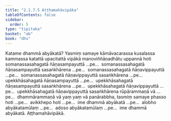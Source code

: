 ```yaml
---
title: "2.1.7.5 Aṭṭhamahāvipāka"
tableOfContents: false
sidebar:
  order: 5
type: "tipitaka"
basket: "ab"
book: "dhs"
---
```



<DynamicBreadcrumb />

<Division number="498" book="dhs" bookNo="29" page="116">

<Paragraph number="981" book="dhs">
Katame dhammā abyākatā? Yasmiṃ samaye kāmāvacarassa kusalassa kammassa katattā upacitattā vipākā manoviññāṇadhātu uppannā hoti somanassasahagatā ñāṇasampayuttā …pe…  somanassasahagatā ñāṇasampayuttā sasaṅkhārena …pe…  somanassasahagatā ñāṇavippayuttā …pe…  somanassasahagatā ñāṇavippayuttā sasaṅkhārena …pe…  upekkhāsahagatā ñāṇasampayuttā …pe…  upekkhāsahagatā ñāṇasampayuttā sasaṅkhārena …pe…  upekkhāsahagatā ñāṇavippayuttā …pe…  upekkhāsahagatā ñāṇavippayuttā sasaṅkhārena rūpārammaṇā vā …pe…  dhammārammaṇā vā yaṃ yaṃ vā panārabbha, tasmiṃ samaye phasso hoti …pe…  avikkhepo hoti …pe…  ime dhammā abyākatā …pe…  alobho abyākatamūlaṃ …pe…  adoso abyākatamūlaṃ …pe…  ime dhammā abyākatā.

</Paragraph>
</Division>

<Paragraph number="982" type="center" book="dhs">
Aṭṭhamahāvipākā.
</Paragraph>